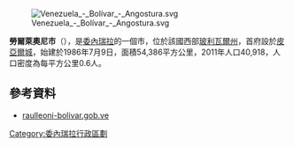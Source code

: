 [[Image:Venezuela_-_Bolívar_-_Angostura.svg|right]]

'''勞爾萊奧尼市'''（{{lang-es|Municipio Angostura}}），是[[委內瑞拉|委內瑞拉]]的一個市，位於該國西部[[玻利瓦爾州|玻利瓦爾州]]，首府設於[[皮亞爾城|皮亞爾城]]，始建於1986年7月9日，面積54,386平方公里，2011年人口40,918，人口密度為每平方公里0.6人。

==參考資料==
*[http://raulleoni-bolivar.gob.ve/ raulleoni-bolivar.gob.ve]{{dead link|date=2017年11月 |bot=InternetArchiveBot |fix-attempted=yes }} {{es icon}}

{{Venezuela-geo-stub}}
[[Category:委內瑞拉行政區劃|Category:委內瑞拉行政區劃]]